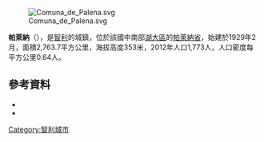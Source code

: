 [[Image:Comuna_de_Palena.svg|right]]

'''帕萊納'''（{{lang-es|Palena}}），是[[智利|智利]]的城鎮，位於該國中南部[[湖大區|湖大區]]的[[帕萊納省|帕萊納省]]，始建於1929年2月，面積2,763.7平方公里，海拔高度353米，2012年人口1,773人，人口密度每平方公里0.64人。

{{Coord|43|37|0|S|71|48|0|W|display=title}}

==參考資料==
*{{Cite web|url=http://www.ine.cl/canales/chile_estadistico/censos_poblacion_vivienda/censo_pobl_vivi.php|title=National Statistics Institute|accessdate=27 January 2010|language=es|archive-date=2010-11-13|archive-url=https://web.archive.org/web/20101113145023/http://www.ine.cl/canales/chile_estadistico/censos_poblacion_vivienda/censo_pobl_vivi.php|dead-url=no}}
*{{URL|http://www.municipalidadpalena.cl/}}

{{Chile-geo-stub}}
[[Category:智利城市|Category:智利城市]]